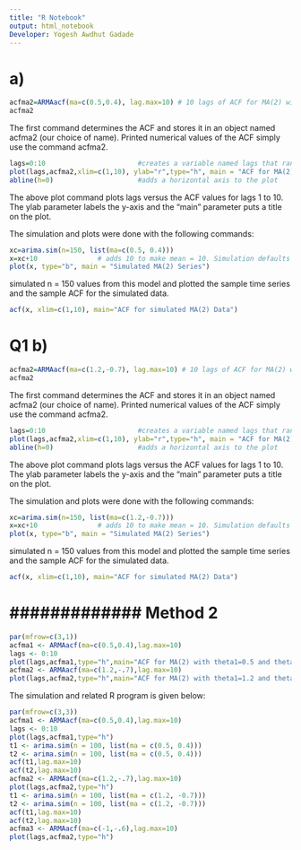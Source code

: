 ```yaml
---
title: "R Notebook"
output: html_notebook
Developer: Yogesh Awdhut Gadade
---
```

# a)
```r
acfma2=ARMAacf(ma=c(0.5,0.4), lag.max=10) # 10 lags of ACF for MA(2) with theta1 = 0.5 theta2 = 0.4
acfma2
```

The first command determines the ACF and stores it in an object named acfma2 (our choice of name). 
Printed numerical values of the ACF simply use the command acfma2.

```r
lags=0:10                       #creates a variable named lags that ranges from 0 to 10.
plot(lags,acfma2,xlim=c(1,10), ylab="r",type="h", main = "ACF for MA(2) with theta1 = 0.5,theta2=0.4")
abline(h=0)                     #adds a horizontal axis to the plot
```
The above plot command plots lags versus the ACF values for lags 1 to 10. 
The ylab parameter labels the y-axis and the "main" parameter puts a title on the plot.

The simulation and plots were done with the following commands:
```r
xc=arima.sim(n=150, list(ma=c(0.5, 0.4)))
x=xc+10               # adds 10 to make mean = 10. Simulation defaults to mean = 0.
plot(x, type="b", main = "Simulated MA(2) Series")
```
simulated n = 150 values from this model and plotted the sample time series and the sample ACF for the simulated data. 

```r
acf(x, xlim=c(1,10), main="ACF for simulated MA(2) Data")
```



# Q1 b)
```r
acfma2=ARMAacf(ma=c(1.2,-0.7), lag.max=10) # 10 lags of ACF for MA(2) with theta1 = 0.5 theta2 = 0.4
acfma2
```

The first command determines the ACF and stores it in an object named acfma2 (our choice of name). 
Printed numerical values of the ACF simply use the command acfma2.

```r
lags=0:10                       #creates a variable named lags that ranges from 0 to 10.
plot(lags,acfma2,xlim=c(1,10), ylab="r",type="h", main = "ACF for MA(2) with theta1 = 1.2, theta2=-0.7")
abline(h=0)                     #adds a horizontal axis to the plot
```
The above plot command plots lags versus the ACF values for lags 1 to 10. 
The ylab parameter labels the y-axis and the "main" parameter puts a title on the plot.

The simulation and plots were done with the following commands:
```r
xc=arima.sim(n=150, list(ma=c(1.2,-0.7)))
x=xc+10               # adds 10 to make mean = 10. Simulation defaults to mean = 0.
plot(x, type="b", main = "Simulated MA(2) Series")
```
simulated n = 150 values from this model and plotted the sample time series and the sample ACF for the simulated data. 

```r
acf(x, xlim=c(1,10), main="ACF for simulated MA(2) Data")
```




# ############# Method 2 

```r
par(mfrow=c(3,1))
acfma1 <- ARMAacf(ma=c(0.5,0.4),lag.max=10)
lags <- 0:10
plot(lags,acfma1,type="h",main="ACF for MA(2) with theta1=0.5 and theta2=0.4")
acfma2 <- ARMAacf(ma=c(1.2,-.7),lag.max=10)
plot(lags,acfma2,type="h",main="ACF for MA(2) with theta1=1.2 and theta2=-0.7")
```
The simulation and related R program is given below:

```r
par(mfrow=c(3,3))
acfma1 <- ARMAacf(ma=c(0.5,0.4),lag.max=10)
lags <- 0:10
plot(lags,acfma1,type="h")
t1 <- arima.sim(n = 100, list(ma = c(0.5, 0.4)))
t2 <- arima.sim(n = 100, list(ma = c(0.5, 0.4)))
acf(t1,lag.max=10)
acf(t2,lag.max=10)
acfma2 <- ARMAacf(ma=c(1.2,-.7),lag.max=10)
plot(lags,acfma2,type="h")
t1 <- arima.sim(n = 100, list(ma = c(1.2, -0.7)))
t2 <- arima.sim(n = 100, list(ma = c(1.2, -0.7)))
acf(t1,lag.max=10)
acf(t2,lag.max=10)
acfma3 <- ARMAacf(ma=c(-1,-.6),lag.max=10)
plot(lags,acfma2,type="h")
```





